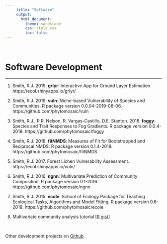 ```yaml
---
     title: "Software"
     output:
       html_document:
         theme: sandstone
         css: style.css
         toc: false
---
```

\  

# Software Development
******  

1.   Smith, R.J. 2019. **grlyr**: Interactive App for Ground Layer Estimation. https://ecol.shinyapps.io/grlyr/ 

1.   Smith, R.J. 2019. **vuln**: Niche-based Vulnerability of Species and Communities. R package version 0.0.04-2019-08-06. https://github.com/phytomosaic/vuln 

1.	Smith, R.J., P.R. Nelson, R. Vargas-Castillo, D.E. Stanton. 2018. **foggy**: Species and Trait Responses to Fog Gradients. R package version 0.0.4-2018.  https://github.com/phytomosaic/foggy 

1.	Smith, R.J. 2018. **fitNMDS**: Measures of Fit for Bootstrapped and Reciprocal NMDS. R package version 0.1.4-2018.  https://github.com/phytomosaic/fitNMDS 

1.	Smith, R.J. 2017. Forest Lichen Vulnerability Assessment. https://ecol.shinyapps.io/vuln/ 

1.	Smith, R.J. 2016. **ngnn**: Multivariate Prediction of Community Composition. R package version 0.1-2016. https://github.com/phytomosaic/ngnn 

1.	Smith, R.J. 2015. **ecole**: School of Ecology Package for Teaching Ecological Tasks, Algorithms and Model Fitting. R package version 0.6-2018. https://github.com/phytomosaic/ecole 

1. Multivariate community analysis tutorial [[R gist](https://gist.github.com/phytomosaic/0a93ab96e49ba9f11a0cf59b8be4cf07)]  

\  
\  

Other development projects on [Github](https://github.com/phytomosaic/)  